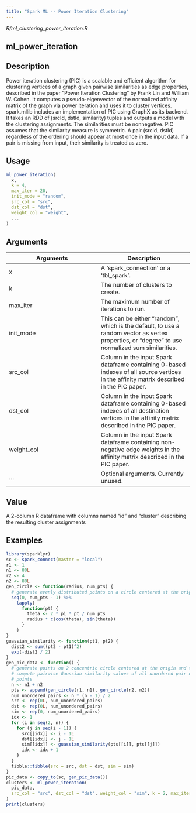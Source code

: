 ```yaml
---
title: "Spark ML -- Power Iteration Clustering"
---
```


*R/ml_clustering_power_iteration.R*

## ml_power_iteration

## Description
Power iteration clustering (PIC) is a scalable and efficient algorithm for clustering vertices of a graph given pairwise similarities as edge properties, described in the paper "Power Iteration Clustering" by Frank Lin and William W. Cohen. It computes a pseudo-eigenvector of the normalized affinity matrix of the graph via power iteration and uses it to cluster vertices. spark.mllib includes an implementation of PIC using GraphX as its backend. It takes an RDD of (srcId, dstId, similarity) tuples and outputs a model with the clustering assignments. The similarities must be nonnegative. PIC assumes that the similarity measure is symmetric. A pair (srcId, dstId) regardless of the ordering should appear at most once in the input data. If a pair is missing from input, their similarity is treated as zero. 


## Usage
```r
ml_power_iteration( 
  x, 
  k = 4, 
  max_iter = 20, 
  init_mode = "random", 
  src_col = "src", 
  dst_col = "dst", 
  weight_col = "weight", 
  ... 
) 
```

## Arguments
|Arguments|Description|
|---|---|
| x | A ‘spark_connection’  or a ‘tbl_spark’. |
| k | The number of clusters to create. |
| max_iter | The maximum number of iterations to run. |
| init_mode | This can be either “random”, which is the default, to use a random vector as vertex properties, or “degree” to use normalized sum similarities. |
| src_col | Column in the input Spark dataframe containing 0-based indexes of all source vertices in the affinity matrix described in the PIC paper. |
| dst_col | Column in the input Spark dataframe containing 0-based indexes of all destination vertices in the affinity matrix described in the PIC paper. |
| weight_col | Column in the input Spark dataframe containing non-negative edge weights in the affinity matrix described in the PIC paper. |
| ... | Optional arguments. Currently unused. |



## Value
A 2-column R dataframe with columns named "id" and "cluster" describing the resulting cluster assignments 


## Examples
```r
library(sparklyr) 
sc <- spark_connect(master = "local") 
r1 <- 1 
n1 <- 80L 
r2 <- 4 
n2 <- 80L 
gen_circle <- function(radius, num_pts) { 
  # generate evenly distributed points on a circle centered at the origin 
  seq(0, num_pts - 1) %>% 
    lapply( 
      function(pt) { 
        theta <- 2 * pi * pt / num_pts 
        radius * c(cos(theta), sin(theta)) 
      } 
    ) 
} 
guassian_similarity <- function(pt1, pt2) { 
  dist2 <- sum((pt2 - pt1)^2) 
  exp(-dist2 / 2) 
} 
gen_pic_data <- function() { 
  # generate points on 2 concentric circle centered at the origin and then 
  # compute pairwise Gaussian similarity values of all unordered pair of 
  # points 
  n <- n1 + n2 
  pts <- append(gen_circle(r1, n1), gen_circle(r2, n2)) 
  num_unordered_pairs <- n * (n - 1) / 2 
  src <- rep(0L, num_unordered_pairs) 
  dst <- rep(0L, num_unordered_pairs) 
  sim <- rep(0, num_unordered_pairs) 
  idx <- 1 
  for (i in seq(2, n)) { 
    for (j in seq(i - 1)) { 
      src[[idx]] <- i - 1L 
      dst[[idx]] <- j - 1L 
      sim[[idx]] <- guassian_similarity(pts[[i]], pts[[j]]) 
      idx <- idx + 1 
    } 
  } 
  tibble::tibble(src = src, dst = dst, sim = sim) 
} 
pic_data <- copy_to(sc, gen_pic_data()) 
clusters <- ml_power_iteration( 
  pic_data, 
  src_col = "src", dst_col = "dst", weight_col = "sim", k = 2, max_iter = 40 
) 
print(clusters) 
```


